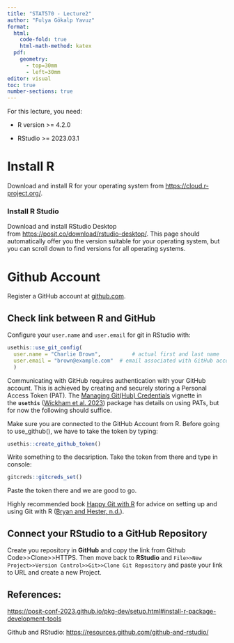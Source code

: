 ```yaml
---
title: "STAT570 - Lecture2"
author: "Fulya Gökalp Yavuz"
format:
  html: 
    code-fold: true
    html-math-method: katex
  pdf:
    geometry: 
      - top=30mm
      - left=30mm
editor: visual
toc: true
number-sections: true
---
```


For this lecture, you need:

-   R version \>= 4.2.0

-   RStudio \>= 2023.03.1

# **Install R**

Download and install R for your operating system from <https://cloud.r-project.org/>.

### **Install R Studio**

Download and install RStudio Desktop from <https://posit.co/download/rstudio-desktop/>. This page should automatically offer you the version suitable for your operating system, but you can scroll down to find versions for all operating systems.

# Github Account

Register a GitHub account at [github.com](https://github.com/).

## **Check link between R and GitHub**

Configure your `user.name` and `user.email` for git in RStudio with:

``` r
usethis::use_git_config(
  user.name = "Charlie Brown",          # actual first and last name
  user.email = "brown@example.com"  # email associated with GitHub account
  )
```

Communicating with GitHub requires authentication with your GitHub account. This is achieved by creating and securely storing a Personal Access Token (PAT). The [Managing Git(Hub) Credentials](https://usethis.r-lib.org/articles/articles/git-credentials.html) vignette in the **`usethis`** ([Wickham et al. 2023](https://posit-conf-2023.github.io/pkg-dev/setup.html#ref-usethis)) package has details on using PATs, but for now the following should suffice.

Make sure you are connected to the GitHub Account from R. Before going to use_github(), we have to take the token by typing:

```r
usethis::create_github_token()
```

Write something to the decsription. Take the token from there and type in console:

```r
gitcreds::gitcreds_set()
```

Paste the token there and we are good to go.

Highly recommended book [Happy Git with R](https://happygitwithr.com/) for advice on setting up and using Git with R ([Bryan and Hester, n.d.](https://posit-conf-2023.github.io/pkg-dev/setup.html#ref-bryan)).

## Connect your RStudio to a GitHub Repository

Create you repository in **GitHub** and copy the link from Github Code\>\>Clone\>\>HTTPS. Then move back to **RStudio** and `File>>New Project>>Version Control>>Git>>Clone Git Repository` and paste your link to URL and create a new Project.

## References:

<https://posit-conf-2023.github.io/pkg-dev/setup.html#install-r-package-development-tools>

Github and RStudio: <https://resources.github.com/github-and-rstudio/>
